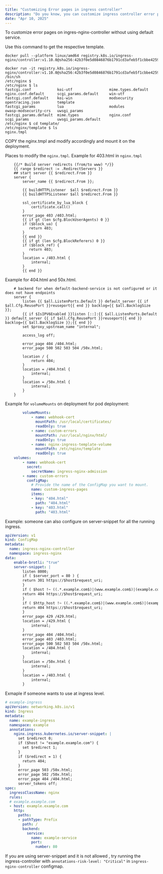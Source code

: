 ```yaml
---
title: "Customizing Error pages in ingress controller"
description: "Do you know, you can customize ingress controller error pages with using default service ?"
date: "Apr 10, 2025"
---
```


To customize error pages on ingres-nginx-controller without using default service.

Use this command to get the respective template.

```
docker pull --platform linux/amd64 registry.k8s.io/ingress-nginx/controller:v1.10.0@sha256:42b3f0e5d0846876b1791cd3afeb5f1cbbe4259d6f35651dcc1b5c980925379c

docker run -it registry.k8s.io/ingress-nginx/controller:v1.10.0@sha256:42b3f0e5d0846876b1791cd3afeb5f1cbbe4259d6f35651dcc1b5c980925379c /bin/sh
/etc/nginx $ 
/etc/nginx $ ls
fastcgi.conf            koi-utf                 mime.types.default      nginx.conf.default      scgi_params.default     win-utf
fastcgi.conf.default    koi-win                 modsecurity             opentracing.json        template
fastcgi_params          lua                     modules                 owasp-modsecurity-crs   uwsgi_params
fastcgi_params.default  mime.types              nginx.conf              scgi_params             uwsgi_params.default
/etc/nginx $ cd template/
/etc/nginx/template $ ls
nginx.tmpl
```

COPY the nginx.tmpl and modify accordingly and mount it on the deployment.

Places to modify the `nginx.tmpl`.
Example for 403.html in `nginx.tmpl`

```
    {{/* Build server redirects (from/to www) */}}
    {{ range $redirect := .RedirectServers }}
    ## start server {{ $redirect.From }}
    server {
        server_name {{ $redirect.From }};

        {{ buildHTTPListener  $all $redirect.From }}
        {{ buildHTTPSListener $all $redirect.From }}

        ssl_certificate_by_lua_block {
            certificate.call()
        }
        error_page 403 /403.html;
        {{ if gt (len $cfg.BlockUserAgents) 0 }}
        if ($block_ua) {
           return 403;
        }
        {{ end }}
        {{ if gt (len $cfg.BlockReferers) 0 }}
        if ($block_ref) {
           return 403;
        }
        location = /403.html {
            internal;
        }
        {{ end }}
```

Example for 404.html and 50x.html.
```
    # backend for when default-backend-service is not configured or it does not have endpoints
    server {
        listen {{ $all.ListenPorts.Default }} default_server {{ if $all.Cfg.ReusePort }}reuseport{{ end }} backlog={{ $all.BacklogSize }};
        {{ if $IsIPV6Enabled }}listen [::]:{{ $all.ListenPorts.Default }} default_server {{ if $all.Cfg.ReusePort }}reuseport{{ end }} backlog={{ $all.BacklogSize }};{{ end }}
        set $proxy_upstream_name "internal";

        access_log off;

        error_page 404 /404.html;
        error_page 500 502 503 504 /50x.html;

        location / {
            return 404;
        }
        location = /404.html {
            internal;
        }
        location = /50x.html {
            internal;
        }
    }
```


Example for `volumeMounts` on deployment for pod deployment:

```yaml
        volumeMounts:
            - name: webhook-cert
              mountPath: /usr/local/certificates/
              readOnly: true
            - name: custom-errors
              mountPath: /usr/local/nginx/html/
              readOnly: true
            - name: nginx-ingress-template-volume
              mountPath: /etc/nginx/template
              readOnly: true
    volumes:
        - name: webhook-cert
          secret:
            secretName: ingress-nginx-admission
        - name: custom-errors
          configMap:
            # Provide the name of the ConfigMap you want to mount.
            name: custom-ingress-pages
            items:
            - key: "404.html"
              path: "404.html"
            - key: "403.html"
              path: "403.html"
```

Example: someone can also configure on server-snippet for all the running ingress.

```yaml
apiVersion: v1
kind: ConfigMap
metadata:
  name: ingress-nginx-controller
  namespace: ingress-nginx
data:
    enable-brotli: "true"
    server-snippet: |
        listen 8000;
        if ( $server_port = 80 ) {
        return 301 https://$host$request_uri;
        }
        if ( $host !~ ((.*.example.com$)|(www.example.com$)|(example.com$)) ){
        return 404 https://$host$request_uri;
        }
        if ( $http_host !~ ((.*.example.com$)|(www.example.com$)|(example.com$)|(example.com:443$)|(.*.example.com:443$)|(www.example.com:443$)) ){
        return 404 https://$host$request_uri;
        }
        error_page 429 /429.html;
        location = /429.html {
            internal;
        }
        error_page 404 /404.html;
        error_page 403 /403.html;
        error_page 500 502 503 504 /50x.html;
        location = /404.html {
            internal;
        }
        location = /50x.html {
            internal;
        }
        location = /403.html {
            internal;
        }
```

Exmaple if someone wants to use at ingress level.

```yaml
# example-ingress
apiVersion: networking.k8s.io/v1
kind: Ingress
metadata:
  name: example-ingress
  namespace: example
  annotations:
    nginx.ingress.kubernetes.io/server-snippet: |
      set $redirect 0;
      if ($host != "example.example.com") {
        set $redirect 1;
      }
      if ($redirect = 1) {
        return 404;
      }
      error_page 503 /50x.html;
      error_page 502 /50x.html;
      error_page 404 /404.html;
      server_tokens off;
spec:
  ingressClassName: nginx
  rules:
  # example.example.com
  - host: example.example.com
    http:
      paths:
      - pathType: Prefix
        path: /
        backend:
          service:
            name: example-service
            port:
              number: 80
```

If you are using server-snippet and it is not allowed , try running the ingress-controller with `annotations-risk-level: "Critical"` in `ingress-nginx-controller` configmap.